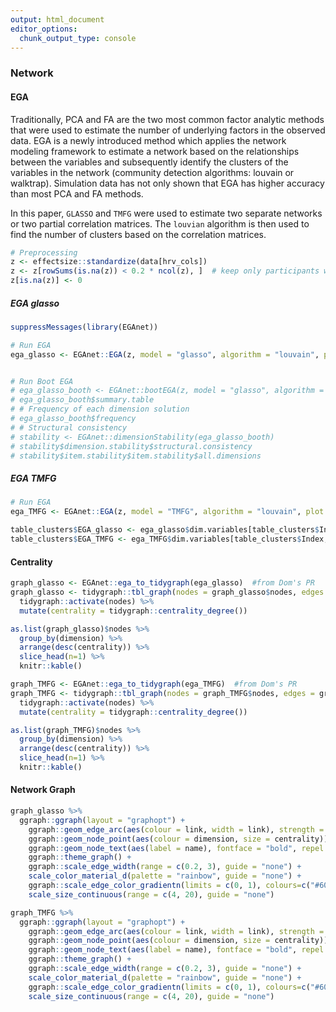 ```yaml
---
output: html_document
editor_options: 
  chunk_output_type: console
---
```



### Network

#### EGA 
Traditionally, PCA and FA are the two most common factor analytic methods that were used to estimate the number of underlying factors in the observed data. 
EGA is a newly introduced method which applies the network modeling framework to estimate a network based on the relationships between the variables and subsequently identify the clusters of the variables in the network (community detection algorithms: louvain or walktrap). Simulation data has not only shown that EGA has higher accuracy than most PCA and FA methods. 

In this paper, `GLASSO` and `TMFG` were used to estimate two separate networks or two partial correlation matrices. The `louvian` algorithm is then used to find the number of clusters based on the correlation matrices. 

```r
# Preprocessing
z <- effectsize::standardize(data[hrv_cols])
z <- z[rowSums(is.na(z)) < 0.2 * ncol(z), ]  # keep only participants with few nans
z[is.na(z)] <- 0 
```

##### EGA glasso
```r
suppressMessages(library(EGAnet))

# Run EGA
ega_glasso <- EGAnet::EGA(z, model = "glasso", algorithm = "louvain", plot.EGA = FALSE)


# Run Boot EGA
# ega_glasso_booth <- EGAnet::bootEGA(z, model = "glasso", algorithm = "louvain", plot.EGA = TRUE, iter = 500)
# ega_glasso_booth$summary.table
# # Frequency of each dimension solution
# ega_glasso_booth$frequency
# # Structural consistency
# stability <- EGAnet::dimensionStability(ega_glasso_booth)
# stability$dimension.stability$structural.consistency
# stability$item.stability$item.stability$all.dimensions
```

##### EGA TMFG
```r
# Run EGA
ega_TMFG <- EGAnet::EGA(z, model = "TMFG", algorithm = "louvain", plot.EGA = FALSE)

```

```r
table_clusters$EGA_glasso <- ega_glasso$dim.variables[table_clusters$Index, "dimension"]
table_clusters$EGA_TMFG <- ega_TMFG$dim.variables[table_clusters$Index, "dimension"]
```


#### Centrality

```r
graph_glasso <- EGAnet::ega_to_tidygraph(ega_glasso)  #from Dom's PR
graph_glasso <- tidygraph::tbl_graph(nodes = graph_glasso$nodes, edges = graph_glasso$edges, directed = FALSE) %>% 
  tidygraph::activate(nodes) %>%
  mutate(centrality = tidygraph::centrality_degree()) 

as.list(graph_glasso)$nodes %>% 
  group_by(dimension) %>% 
  arrange(desc(centrality)) %>% 
  slice_head(n=1) %>% 
  knitr::kable()

graph_TMFG <- EGAnet::ega_to_tidygraph(ega_TMFG)  #from Dom's PR
graph_TMFG <- tidygraph::tbl_graph(nodes = graph_TMFG$nodes, edges = graph_TMFG$edges, directed = FALSE) %>% 
  tidygraph::activate(nodes) %>%
  mutate(centrality = tidygraph::centrality_degree()) 

as.list(graph_TMFG)$nodes %>% 
  group_by(dimension) %>% 
  arrange(desc(centrality)) %>% 
  slice_head(n=1) %>% 
  knitr::kable()
```

#### Network Graph

```r

graph_glasso %>% 
  ggraph::ggraph(layout = "graphopt") + 
    ggraph::geom_edge_arc(aes(colour = link, width = link), strength = 0.05) + 
    ggraph::geom_node_point(aes(colour = dimension, size = centrality)) + 
    ggraph::geom_node_text(aes(label = name), fontface = "bold", repel = FALSE) +
    ggraph::theme_graph() +
    ggraph::scale_edge_width(range = c(0.2, 3), guide = "none") +
    scale_color_material_d(palette = "rainbow", guide = "none") +
    ggraph::scale_edge_color_gradientn(limits = c(0, 1), colours=c("#607D8B", "#263238"), guide = "none") +
    scale_size_continuous(range = c(4, 20), guide = "none")

graph_TMFG %>% 
  ggraph::ggraph(layout = "graphopt") + 
    ggraph::geom_edge_arc(aes(colour = link, width = link), strength = 0.05) + 
    ggraph::geom_node_point(aes(colour = dimension, size = centrality)) + 
    ggraph::geom_node_text(aes(label = name), fontface = "bold", repel = FALSE) +
    ggraph::theme_graph() +
    ggraph::scale_edge_width(range = c(0.2, 3), guide = "none") +
    scale_color_material_d(palette = "rainbow", guide = "none") +
    ggraph::scale_edge_color_gradientn(limits = c(0, 1), colours=c("#607D8B", "#263238"), guide = "none") +
    scale_size_continuous(range = c(4, 20), guide = "none")
```
